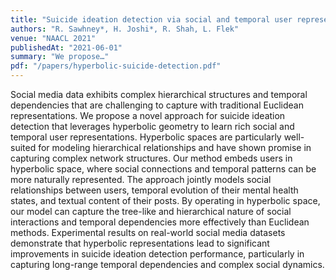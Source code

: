```yaml
---
title: "Suicide ideation detection via social and temporal user representations using hyperbolic learning"
authors: "R. Sawhney*, H. Joshi*, R. Shah, L. Flek"
venue: "NAACL 2021"
publishedAt: "2021-06-01"
summary: "We propose…"
pdf: "/papers/hyperbolic-suicide-detection.pdf"
---
```

Social media data exhibits complex hierarchical structures and temporal dependencies that are challenging to capture with traditional Euclidean representations. We propose a novel approach for suicide ideation detection that leverages hyperbolic geometry to learn rich social and temporal user representations. Hyperbolic spaces are particularly well-suited for modeling hierarchical relationships and have shown promise in capturing complex network structures. Our method embeds users in hyperbolic space, where social connections and temporal patterns can be more naturally represented. The approach jointly models social relationships between users, temporal evolution of their mental health states, and textual content of their posts. By operating in hyperbolic space, our model can capture the tree-like and hierarchical nature of social interactions and temporal dependencies more effectively than Euclidean methods. Experimental results on real-world social media datasets demonstrate that hyperbolic representations lead to significant improvements in suicide ideation detection performance, particularly in capturing long-range temporal dependencies and complex social dynamics. 